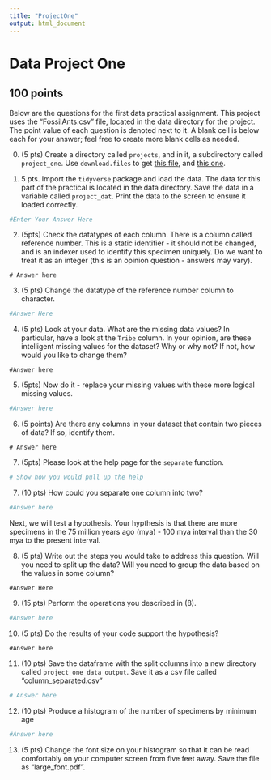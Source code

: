 ```yaml
---
title: "ProjectOne"
output: html_document
---
```



# Data Project One

## 100 points

Below are the questions for the first data practical assignment. This project uses the "FossilAnts.csv" file, located in the data directory for the project. The point value of each question is denoted next to it. A blank cell is below each for your answer; feel free to create more blank cells as needed.

0. (5 pts) Create a directory called `projects`, and in it, a subdirectory called `project_one`. Use `download.files` to get [this file](https://github.com/BiologicalDataAnalysis2019/2019/blob/master/projects/project_one/ProjectOneUndergrads.Rmd), and [this one](https://github.com/BiologicalDataAnalysis2019/2019/blob/master/projects/project_one/data/FossilAnts.csv).



1. 5 pts. Import the `tidyverse` package and load the data. The data for this part of the practical is located in the data directory. Save the data in a variable called `project_dat`. Print the data to the screen to ensure it loaded correctly.

```r
#Enter Your Answer Here

```

2. (5pts) Check the datatypes of each column. There is a column called reference number. This is a static identifier - it should not be changed, and is an indexer used to identify this specimen uniquely. Do we want to treat it as an integer (this is an opinion question - answers may vary).

```
# Answer here
```

3. (5 pts) Change the datatype of the reference number column to character.

```r
#Answer Here

```

4. (5 pts) Look at your data. What are the missing data values? In particular, have a look at the `Tribe` column. In your opinion, are these intelligent missing values for the dataset? Why or why not? If not, how would you like to change them? 

```
#Answer here

```

5. (5pts) Now do it - replace your missing values with these more logical missing values. 

```r
#Answer here

```
6. (5 points) Are there any columns in your dataset that contain two pieces of data? If so, identify them.

```
# Answer here
```

7. (5pts) Please look at the help page for the `separate` function.

```r
# Show how you would pull up the help
```


7. (10 pts) How could you separate one column into two? 

```r
#Answer here
```

Next, we will test a hypothesis. Your hypthesis is that there are more specimens in the 75 million years ago (mya) - 100 mya interval than the 30 mya to the present interval.

8. (5 pts) Write out the steps you would take to address this question. Will you need to split up the data? Will you need to group the data based on the values in some column? 

```
#Answer Here
```

9. (15 pts) Perform the operations you described in (8). 

```r
#Answer here

```

10. (5 pts) Do the results of your code support the hypothesis? 

```
#Answer here
```


11. (10 pts) Save the dataframe with the split columns into a new directory called `project_one_data_output`. Save it as a csv file called "column_separated.csv" 

```r
# Answer here

```

12. (10 pts) Produce a histogram of the number of specimens by minimum age

```r
#Answer here

```

13. (5 pts) Change the font size on your histogram so that it can be read comfortably on your computer screen from five feet away. Save the file as "large_font.pdf".

```r

```


